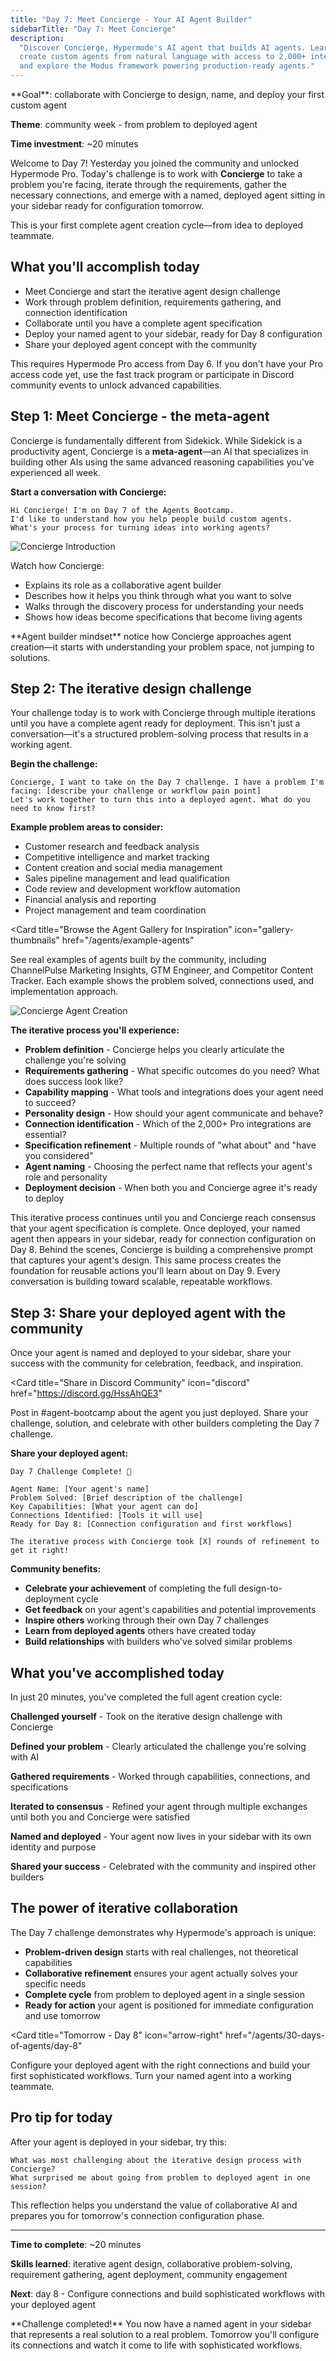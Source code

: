 ```yaml
---
title: "Day 7: Meet Concierge - Your AI Agent Builder"
sidebarTitle: "Day 7: Meet Concierge"
description:
  "Discover Concierge, Hypermode's AI agent that builds AI agents. Learn to
  create custom agents from natural language with access to 2,000+ integrations
  and explore the Modus framework powering production-ready agents."
---
```


<Card title="Day 7 challenge" icon="robot">
  **Goal**: collaborate with Concierge to design, name, and deploy your first custom agent

**Theme**: community week - from problem to deployed agent

**Time investment**: ~20 minutes

</Card>

Welcome to Day 7! Yesterday you joined the community and unlocked Hypermode Pro.
Today's challenge is to work with **Concierge** to take a problem you're facing,
iterate through the requirements, gather the necessary connections, and emerge
with a named, deployed agent sitting in your sidebar ready for configuration
tomorrow.

This is your first complete agent creation cycle—from idea to deployed teammate.

## What you'll accomplish today

- Meet Concierge and start the iterative agent design challenge
- Work through problem definition, requirements gathering, and connection
  identification
- Collaborate until you have a complete agent specification
- Deploy your named agent to your sidebar, ready for Day 8 configuration
- Share your deployed agent concept with the community

<Warning>
  This requires Hypermode Pro access from Day 6. If you don't have your Pro
  access code yet, use the fast track program or participate in Discord
  community events to unlock advanced capabilities.
</Warning>

## Step 1: Meet Concierge - the meta-agent

Concierge is fundamentally different from Sidekick. While Sidekick is a
productivity agent, Concierge is a **meta-agent**—an AI that specializes in
building other AIs using the same advanced reasoning capabilities you've
experienced all week.

**Start a conversation with Concierge:**

```text
Hi Concierge! I'm on Day 7 of the Agents Bootcamp.
I'd like to understand how you help people build custom agents.
What's your process for turning ideas into working agents?
```

![Concierge Introduction](/images/agents/concierge.png)

Watch how Concierge:

- Explains its role as a collaborative agent builder
- Describes how it helps you think through what you want to solve
- Walks through the discovery process for understanding your needs
- Shows how ideas become specifications that become living agents

<Tip>
  **Agent builder mindset** notice how Concierge approaches agent creation—it
  starts with understanding your problem space, not jumping to solutions.
</Tip>

## Step 2: The iterative design challenge

Your challenge today is to work with Concierge through multiple iterations until
you have a complete agent ready for deployment. This isn't just a
conversation—it's a structured problem-solving process that results in a working
agent.

**Begin the challenge:**

```text
Concierge, I want to take on the Day 7 challenge. I have a problem I'm facing: [describe your challenge or workflow pain point]
Let's work together to turn this into a deployed agent. What do you need to know first?
```

**Example problem areas to consider:**

- Customer research and feedback analysis
- Competitive intelligence and market tracking
- Content creation and social media management
- Sales pipeline management and lead qualification
- Code review and development workflow automation
- Financial analysis and reporting
- Project management and team coordination

<Card
  title="Browse the Agent Gallery for Inspiration"
  icon="gallery-thumbnails"
  href="/agents/example-agents"
>
  See real examples of agents built by the community, including ChannelPulse
  Marketing Insights, GTM Engineer, and Competitor Content Tracker. Each example
  shows the problem solved, connections used, and implementation approach.
</Card>

![Concierge Agent Creation](/images/agents/concierge-2.png)

**The iterative process you'll experience:**

- **Problem definition** - Concierge helps you clearly articulate the challenge
  you're solving
- **Requirements gathering** - What specific outcomes do you need? What does
  success look like?
- **Capability mapping** - What tools and integrations does your agent need to
  succeed?
- **Personality design** - How should your agent communicate and behave?
- **Connection identification** - Which of the 2,000+ Pro integrations are
  essential?
- **Specification refinement** - Multiple rounds of "what about" and "have you
  considered"
- **Agent naming** - Choosing the perfect name that reflects your agent's role
  and personality
- **Deployment decision** - When both you and Concierge agree it's ready to
  deploy

<Info>
  This iterative process continues until you and Concierge reach consensus that
  your agent specification is complete. Once deployed, your named agent then
  appears in your sidebar, ready for connection configuration on Day 8.
</Info>

<Info>
  Behind the scenes, Concierge is building a comprehensive prompt that captures
  your agent's design. This same process creates the foundation for reusable
  actions you'll learn about on Day 9. Every conversation is building toward
  scalable, repeatable workflows.
</Info>

## Step 3: Share your deployed agent with the community

Once your agent is named and deployed to your sidebar, share your success with
the community for celebration, feedback, and inspiration.

<Card
  title="Share in Discord Community"
  icon="discord"
  href="https://discord.gg/HssAhQE3"
>
  Post in #agent-bootcamp about the agent you just deployed. Share your
  challenge, solution, and celebrate with other builders completing the Day 7
  challenge.
</Card>

**Share your deployed agent:**

```text
Day 7 Challenge Complete! 🎉

Agent Name: [Your agent's name]
Problem Solved: [Brief description of the challenge]
Key Capabilities: [What your agent can do]
Connections Identified: [Tools it will use]
Ready for Day 8: [Connection configuration and first workflows]

The iterative process with Concierge took [X] rounds of refinement to get it right!
```

**Community benefits:**

- **Celebrate your achievement** of completing the full design-to-deployment
  cycle
- **Get feedback** on your agent's capabilities and potential improvements
- **Inspire others** working through their own Day 7 challenges
- **Learn from deployed agents** others have created today
- **Build relationships** with builders who've solved similar problems

## What you've accomplished today

In just 20 minutes, you've completed the full agent creation cycle:

**Challenged yourself** - Took on the iterative design challenge with Concierge

**Defined your problem** - Clearly articulated the challenge you're solving with
AI

**Gathered requirements** - Worked through capabilities, connections, and
specifications

**Iterated to consensus** - Refined your agent through multiple exchanges until
both you and Concierge were satisfied

**Named and deployed** - Your agent now lives in your sidebar with its own
identity and purpose

**Shared your success** - Celebrated with the community and inspired other
builders

## The power of iterative collaboration

The Day 7 challenge demonstrates why Hypermode's approach is unique:

- **Problem-driven design** starts with real challenges, not theoretical
  capabilities
- **Collaborative refinement** ensures your agent actually solves your specific
  needs
- **Complete cycle** from problem to deployed agent in a single session
- **Ready for action** your agent is positioned for immediate configuration and
  use tomorrow

<Card
  title="Tomorrow - Day 8"
  icon="arrow-right"
  href="/agents/30-days-of-agents/day-8"
>
  Configure your deployed agent with the right connections and build your first
  sophisticated workflows. Turn your named agent into a working teammate.
</Card>

## Pro tip for today

After your agent is deployed in your sidebar, try this:

```text
What was most challenging about the iterative design process with Concierge?
What surprised me about going from problem to deployed agent in one session?
```

This reflection helps you understand the value of collaborative AI and prepares
you for tomorrow's connection configuration phase.

---

**Time to complete**: ~20 minutes

**Skills learned**: iterative agent design, collaborative problem-solving,
requirement gathering, agent deployment, community engagement

**Next**: day 8 - Configure connections and build sophisticated workflows with
your deployed agent

<Tip>
  **Challenge completed!** You now have a named agent in your sidebar that
  represents a real solution to a real problem. Tomorrow you'll configure its
  connections and watch it come to life with sophisticated workflows.
</Tip>
